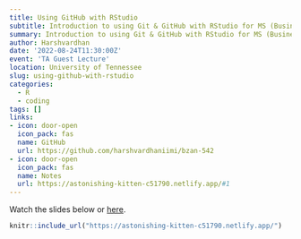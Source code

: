 ```yaml
---
title: Using GitHub with RStudio
subtitle: Introduction to using Git & GitHub with RStudio for MS (Business Analytics) Class of Fall 2022
summary: Introduction to using Git & GitHub with RStudio for MS (Business Analytics) Class of Fall 2022
author: Harshvardhan
date: '2022-08-24T11:30:00Z'
event: 'TA Guest Lecture'
location: University of Tennessee
slug: using-github-with-rstudio
categories:
  - R
  - coding
tags: []
links:
- icon: door-open
  icon_pack: fas
  name: GitHub
  url: https://github.com/harshvardhaniimi/bzan-542
- icon: door-open
  icon_pack: fas
  name: Notes
  url: https://astonishing-kitten-c51790.netlify.app/#1
---
```


Watch the slides below or [here](https://astonishing-kitten-c51790.netlify.app/#1).

```r
knitr::include_url("https://astonishing-kitten-c51790.netlify.app/")
```
